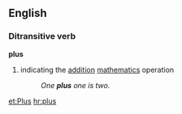 ==English==

===Ditransitive verb===
'''plus'''
#indicating the [[addition]] [[mathematics]] operation
#:''One '''plus''' one is two.''

[[et:Plus]]
[[hr:plus]]